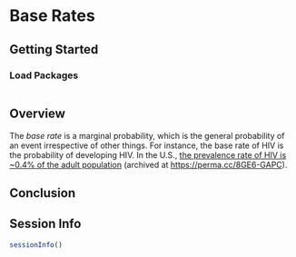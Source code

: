 # Base Rates {#sec-baseRates}

## Getting Started {#sec-baseRatesGettingStarted}

### Load Packages {#sec-baseRatesLoadPackages}

```r

```

## Overview {#sec-baseRatesConclusion}

The *base rate* is a marginal probability, which is the general probability of an event irrespective of other things.
For instance, the base rate of HIV is the probability of developing HIV.
In the U.S., [the prevalence rate of HIV is ~0.4% of the adult population](https://map.aidsvu.org/profiles/nation/usa/overview) (archived at <https://perma.cc/8GE6-GAPC>).

## Conclusion {#sec-baseRatesConclusion}

::: {.content-visible when-format="html"}

## Session Info {#sec-baseRatesSessionInfo}

```r
sessionInfo()
```

:::
